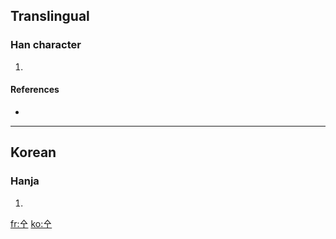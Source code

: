 ==Translingual==

===Han character===
{{Han char|rn=2|rad=丨|as=02|sn=3|four=|canj=人一中 (OML)}}

# {{defn|Han}}

====References====
* {{Han ref|kx=0079.021|dkj=|dj=|hdz=|uh=3403|ud=13315|bh=|bd=}}

----

==Korean==

===Hanja===
{{ko-hanja|hangeul=마|rv=ma|mr=ma|y=ma|eumhun=망치|ehrv=mangchi|ehmr=mangch'i|ehy=mangchi}}

# {{defn|Korean}}

[[fr:㐃]]
[[ko:㐃]]